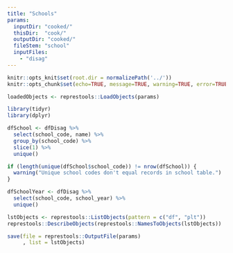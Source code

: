 ```yaml
---
title: "Schools"
params: 
  inputDir: "cooked/"
  thisDir:  "cook/"
  outputDir: "cooked/"
  fileStem: "school"
  inputFiles: 
    - "disag"
---
```


```r
knitr::opts_knit$set(root.dir = normalizePath('../'))
knitr::opts_chunk$set(echo=TRUE, message=TRUE, warning=TRUE, error=TRUE)
```

```r
loadedObjects <- represtools::LoadObjects(params)
```

```r
library(tidyr)
library(dplyr)
```

```r
dfSchool <- dfDisag %>% 
  select(school_code, name) %>% 
  group_by(school_code) %>% 
  slice(1) %>% 
  unique()

if (length(unique(dfSchool$school_code)) != nrow(dfSchool)) {
  warning("Unique school codes don't equal records in school table.")
}

dfSchoolYear <- dfDisag %>% 
  select(school_code, school_year) %>% 
  unique()
```

```r
lstObjects <- represtools::ListObjects(pattern = c("df", "plt"))
represtools::DescribeObjects(represtools::NamesToObjects(lstObjects))
```

```r
save(file = represtools::OutputFile(params)
     , list = lstObjects)
```
